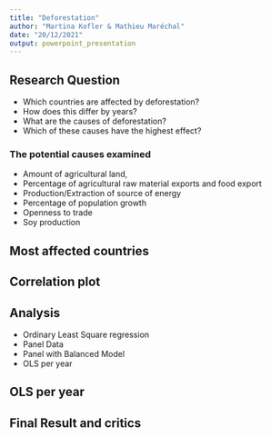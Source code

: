 ---
title: "Deforestation"
author: "Martina Kofler & Mathieu Maréchal"
date: "20/12/2021"
output: powerpoint_presentation
---


## Research Question

* Which countries are affected by deforestation?
* How does this differ by years?
* What are the causes of deforestation?
* Which of these causes have the highest effect?

### The potential causes examined

* Amount of agricultural land,
* Percentage of agricultural raw material exports and food export
* Production/Extraction of source of energy
* Percentage of population growth
* Openness to trade
* Soy production 

## Most affected countries

## Correlation plot


## Analysis

- Ordinary Least Square regression
- Panel Data
- Panel with Balanced Model
- OLS per year

## OLS per year



## Final Result and critics






